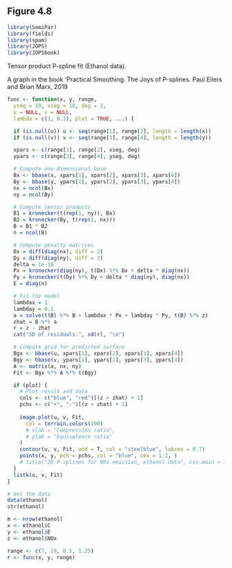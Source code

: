 ## Figure 4.8
```r
library(SemiPar)
library(fields)
library(spam)
library(JOPS)
library(JOPSbook)
```

Tensor product P-spline fit (Ethanol data).

A graph in the book 'Practical Smoothing. The Joys of P-splines.
Paul Eilers and Brian Marx, 2019

```r
func <- function(x, y, range, 
  yseg = 10, xseg = 10, deg = 3, 
  u = NULL, v = NULL, 
  lambda = c(1, 0.1), plot = TRUE, ...) {

  if (is.null(u)) u <- seq(range[1], range[2], length = length(x))
  if (is.null(v)) v <- seq(range[3], range[4], length = length(y))

  xpars <- c(range[1], range[2], xseg, deg)
  ypars <- c(range[3], range[4], yseg, deg)

  # Compute one-dimensional base
  Bx <- bbase(x, xpars[1], xpars[2], xpars[3], xpars[4])
  By <- bbase(y, ypars[1], ypars[2], ypars[3], ypars[4])
  nx = ncol(Bx)
  ny = ncol(By)

  # Compute tensor products
  B1 = kronecker(t(rep(1, ny)), Bx)
  B2 = kronecker(By, t(rep(1, nx)))
  B = B1 * B2
  n = ncol(B)

  # Compute penalty matrices
  Dx = diff(diag(nx), diff = 2)
  Dy = diff(diag(ny), diff = 2)
  delta = 1e-10
  Px = kronecker(diag(ny), t(Dx) %*% Dx + delta * diag(nx))
  Py = kronecker(t(Dy) %*% Dy + delta * diag(ny), diag(nx))
  E = diag(n)

  # Fit the model
  lambdax = 1
  lambday = 0.1
  a = solve(t(B) %*% B + lambdax * Px + lambday * Py, t(B) %*% z)
  zhat = B %*% a
  r = z - zhat
  cat("SD of residuals:", sd(r), "\n")

  # Compute grid for predicted surface
  Bgx <- bbase(u, xpars[1], xpars[2], xpars[3], xpars[4])
  Bgy <- bbase(v, ypars[1], ypars[2], ypars[3], ypars[4])
  A <- matrix(a, nx, ny)
  Fit <- Bgx %*% A %*% t(Bgy)

  if (plot) {
    # Plot result and data
    cols <- c("blue", "red")[(z > zhat) + 1]
    pchs <- c("+", "-")[(z > zhat) + 1]
    
    image.plot(u, v, Fit,
      col = terrain.colors(100) 
      # xlab = "Compression ratio",
      # ylab = "Equivalence ratio"
    )
    contour(u, v, Fit, add = T, col = "steelblue", labcex = 0.7)
    points(x, y, pch = pchs, col = "blue", cex = 1.1, )
    # title("2D P-splines for NOx emission, ethanol data", cex.main = 1)
  }
  listk(u, v, Fit)
}
```

```r
# Get the data
data(ethanol)
str(ethanol)

m <- nrow(ethanol)
x <- ethanol$C
y <- ethanol$E
z <- ethanol$NOx

range <- c(7, 19, 0.5, 1.25)
r <- func(x, y, range)
```
